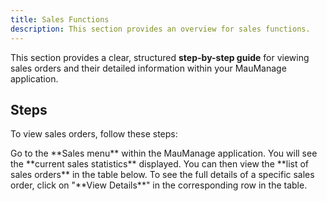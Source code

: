 ```yaml
---
title: Sales Functions
description: This section provides an overview for sales functions.
---
```


This section provides a clear, structured **step-by-step guide** for viewing sales orders and their detailed information within your MauManage application.

## Steps

To view sales orders, follow these steps:

<Step>
  <StepItem title="Navigate to Sales Menu">
    Go to the **Sales menu** within the MauManage application.
  </StepItem>

  <StepItem title="Review Sales Statistics">
    You will see the **current sales statistics** displayed.
  </StepItem>

  <StepItem title="View Sales Order List">
    You can then view the **list of sales orders** in the table below.
  </StepItem>

  <StepItem title="View Order Details">
    To see the full details of a specific sales order, click on "**View Details**" in the corresponding row in the table.
  </StepItem>
</Step>